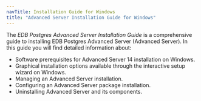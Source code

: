 ```yaml
---
navTitle: Installation Guide for Windows
title: "Advanced Server Installation Guide for Windows"
---
```


The *EDB Postgres Advanced Server Installation Guide* is a comprehensive guide to installing EDB Postgres Advanced Server (Advanced Server). In this guide you will find detailed information about:

-   Software prerequisites for Advanced Server 14 installation on Windows.
-   Graphical installation options available through the interactive setup wizard on Windows.
-   Managing an Advanced Server installation.
-   Configuring an Advanced Server package installation.
-   Uninstalling Advanced Server and its components.
